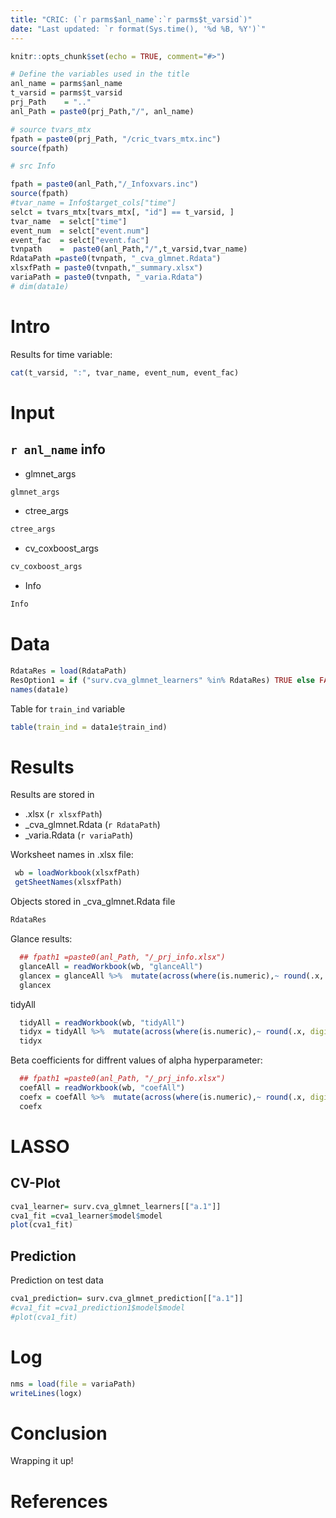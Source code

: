 ```yaml
---
title: "CRIC: (`r parms$anl_name`:`r parms$t_varsid`)"
date: "Last updated: `r format(Sys.time(), '%d %B, %Y')`"
---
```


```r
knitr::opts_chunk$set(echo = TRUE, comment="#>")
```


```r
# Define the variables used in the title
anl_name = parms$anl_name
t_varsid = parms$t_varsid
prj_Path    = ".."
anl_Path = paste0(prj_Path,"/", anl_name)

# source tvars_mtx
fpath = paste0(prj_Path, "/cric_tvars_mtx.inc")
source(fpath)

# src Info

fpath = paste0(anl_Path,"/_Infoxvars.inc")
source(fpath)
#tvar_name = Info$target_cols["time"]
selct = tvars_mtx[tvars_mtx[, "id"] == t_varsid, ]
tvar_name  = selct["time"]
event_num  = selct["event.num"]
event_fac  = selct["event.fac"]
tvnpath    =  paste0(anl_Path,"/",t_varsid,tvar_name)
RdataPath =paste0(tvnpath, "_cva_glmnet.Rdata")
xlsxfPath = paste0(tvnpath,"_summary.xlsx")
variaPath = paste0(tvnpath, "_varia.Rdata")
# dim(data1e)


```
# Intro

Results for time variable:

```r
cat(t_varsid, ":", tvar_name, event_num, event_fac)
```

# Input 

## `r anl_name` info


* glmnet_args

```r
glmnet_args
```
* ctree_args

```r
ctree_args
```
* cv_coxboost_args

```r
cv_coxboost_args
```
* Info

```r
Info
```

# Data

```r
RdataRes = load(RdataPath)
ResOption1 = if ("surv.cva_glmnet_learners" %in% RdataRes) TRUE else FALSE
names(data1e)
```

Table for `train_ind` variable
  
```r
table(train_ind = data1e$train_ind)
```


# Results

Results are stored in

 * .xlsx (`r xlsxfPath`)
 * _cva_glmnet.Rdata (`r RdataPath`)
 * _varia.Rdata (`r variaPath`)

Worksheet names in .xlsx file:


```r
 wb = loadWorkbook(xlsxfPath)
 getSheetNames(xlsxfPath)
```

Objects stored in _cva_glmnet.Rdata file

```r
RdataRes
```



Glance results: 


```r
  ## fpath1 =paste0(anl_Path, "/_prj_info.xlsx")
  glanceAll = readWorkbook(wb, "glanceAll")
  glancex = glanceAll %>%  mutate(across(where(is.numeric),~ round(.x, digits=3))) 
  glancex
```

tidyAll

```r

  tidyAll = readWorkbook(wb, "tidyAll")
  tidyx = tidyAll %>%  mutate(across(where(is.numeric),~ round(.x, digits=3))) 
  tidyx
```

Beta coefficients for diffrent values of alpha hyperparameter:


```r
  ## fpath1 =paste0(anl_Path, "/_prj_info.xlsx")
  coefAll = readWorkbook(wb, "coefAll")
  coefx = coefAll %>%  mutate(across(where(is.numeric),~ round(.x, digits=3))) 
  coefx
```

# LASSO 

## CV-Plot

```r
cva1_learner= surv.cva_glmnet_learners[["a.1"]]
cva1_fit =cva1_learner$model$model
plot(cva1_fit)
```

## Prediction

Prediction on test data

```r
cva1_prediction= surv.cva_glmnet_prediction[["a.1"]]
#cva1_fit =cva1_prediction1$model$model
#plot(cva1_fit)
```

# Log

```r
nms = load(file = variaPath)
writeLines(logx)
```







# Conclusion

::: {#box1 .green-box}
Wrapping it up!
:::



# References {-}
